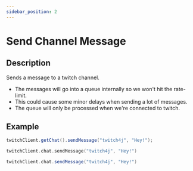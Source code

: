 ```yaml
---
sidebar_position: 2
---
```



# Send Channel Message

## Description

Sends a message to a twitch channel.

* The messages will go into a queue internally so we won't hit the rate-limit.
* This could cause some minor delays when sending a lot of messages.
* The queue will only be processed when we're connected to twitch.

## Example

<Tabs groupId="code">
<TabItem value="java" label="Java">

```java
twitchClient.getChat().sendMessage("twitch4j", "Hey!");
```

</TabItem>
<TabItem value="kotlin" label="Kotlin">

```kotlin
twitchClient.chat.sendMessage("twitch4j", "Hey!")
```

</TabItem>
<TabItem value="groovy" label="Groovy">

```groovy
twitchClient.chat.sendMessage("twitch4j", "Hey!")
```

</TabItem>
</Tabs>
